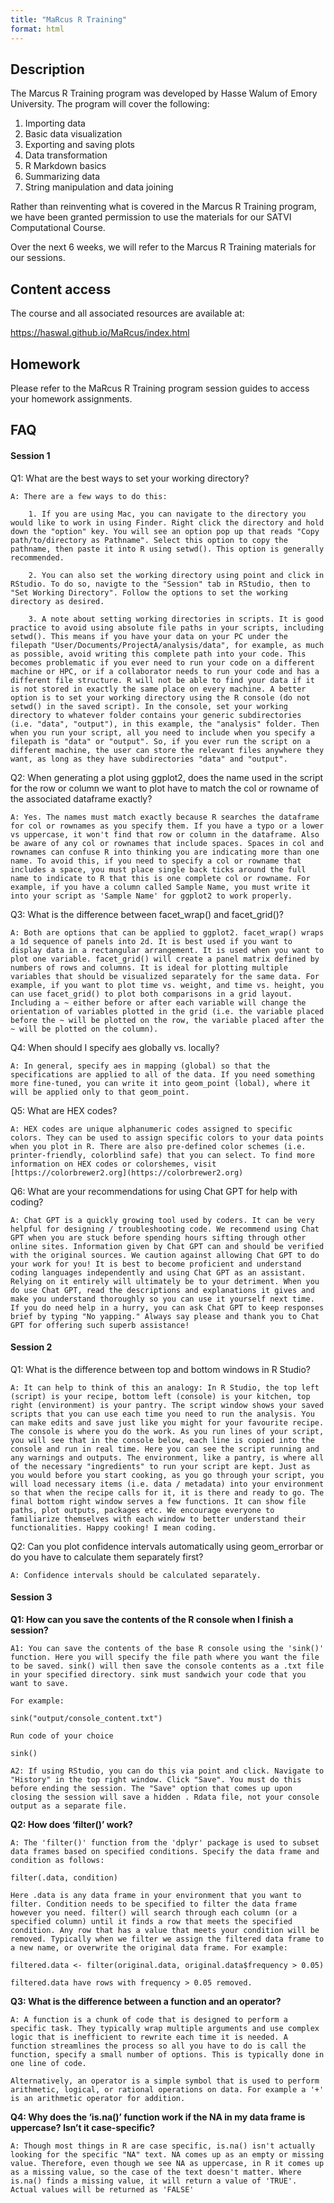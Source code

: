```yaml
---
title: "MaRcus R Training"
format: html
---
```


## Description

The Marcus R Training program was developed by Hasse Walum of Emory University. The program will cover the following:

1. Importing data 
2. Basic data visualization 
3. Exporting and saving plots
4. Data transformation
5. R Markdown basics
6. Summarizing data
7. String manipulation and data joining

Rather than reinventing what is covered in the Marcus R Training program, we have been granted permission to use the materials for our SATVI Computational Course. 

Over the next 6 weeks, we will refer to the Marcus R Training materials for our sessions. 

## Content access

The course and all associated resources are available at:

[https://haswal.github.io/MaRcus/index.html](https://haswal.github.io/MaRcus/index.html)

## Homework

Please refer to the MaRcus R Training program session guides to access your homework assignments. 

## FAQ

#### Session 1

Q1: What are the best ways to set your working directory?

    A: There are a few ways to do this:
    
        1. If you are using Mac, you can navigate to the directory you would like to work in using Finder. Right click the directory and hold down the "option" key. You will see an option pop up that reads "Copy path/to/directory as Pathname". Select this option to copy the pathname, then paste it into R using setwd(). This option is generally recommended. 

        2. You can also set the working directory using point and click in RStudio. To do so, navigte to the "Session" tab in RStudio, then to "Set Working Directory". Follow the options to set the working directory as desired. 

        3. A note about setting working directories in scripts. It is good practice to avoid using absolute file paths in your scripts, including setwd(). This means if you have your data on your PC under the filepath "User/Documents/ProjectA/analysis/data", for example, as much as possible, avoid writing this complete path into your code. This becomes problematic if you ever need to run your code on a different machine or HPC, or if a collaborator needs to run your code and has a different file structure. R will not be able to find your data if it is not stored in exactly the same place on every machine. A better option is to set your working directory using the R console (do not setwd() in the saved script). In the console, set your working directory to whatever folder contains your generic subdirectories (i.e. "data", "output"), in this example, the "analysis" folder. Then when you run your script, all you need to include when you specify a filepath is "data" or "output". So, if you ever run the script on a different machine, the user can store the relevant files anywhere they want, as long as they have subdirectories "data" and "output". 


Q2: When generating a plot using ggplot2, does the name used in the script for the row or column we want to plot have to match the col or rowname of the associated dataframe exactly?

    A: Yes. The names must match exactly because R searches the dataframe for col or rownames as you specify them. If you have a typo or a lower vs uppercase, it won't find that row or column in the dataframe. Also be aware of any col or rownames that include spaces. Spaces in col and rownames can confuse R into thinking you are indicating more than one name. To avoid this, if you need to specify a col or rowname that includes a space, you must place single back ticks around the full name to indicate to R that this is one complete col or rowname. For example, if you have a column called Sample Name, you must write it into your script as 'Sample Name' for ggplot2 to work properly. 


Q3: What is the difference between facet_wrap() and facet_grid()?

    A: Both are options that can be applied to ggplot2. facet_wrap() wraps a 1d sequence of panels into 2d. It is best used if you want to display data in a rectangular arrangement. It is used when you want to plot one variable. facet_grid() will create a panel matrix defined by numbers of rows and columns. It is ideal for plotting multiple variables that should be visualized separately for the same data. For example, if you want to plot time vs. weight, and time vs. height, you can use facet_grid() to plot both comparisons in a grid layout. Including a ~ either before or after each variable will change the orientation of variables plotted in the grid (i.e. the variable placed before the ~ will be plotted on the row, the variable placed after the ~ will be plotted on the column).


Q4: When should I specify aes globally vs. locally?

    A: In general, specify aes in mapping (global) so that the specifications are applied to all of the data. If you need something more fine-tuned, you can write it into geom_point (lobal), where it will be applied only to that geom_point. 


Q5: What are HEX codes?

    A: HEX codes are unique alphanumeric codes assigned to specific colors. They can be used to assign specific colors to your data points when you plot in R. There are also pre-defined color schemes (i.e. printer-friendly, colorblind safe) that you can select. To find more information on HEX codes or colorshemes, visit [https://colorbrewer2.org](https://colorbrewer2.org)


Q6: What are your recommendations for using Chat GPT for help with coding?

    A: Chat GPT is a quickly growing tool used by coders. It can be very helpful for designing / troubleshooting code. We recommend using Chat GPT when you are stuck before spending hours sifting through other online sites. Information given by Chat GPT can and should be verified with the original sources. We caution against allowing Chat GPT to do your work for you! It is best to become proficient and understand coding languages independently and using Chat GPT as an assistant. Relying on it entirely will ultimately be to your detriment. When you do use Chat GPT, read the descriptions and explanations it gives and make you understand thoroughly so you can use it yourself next time. If you do need help in a hurry, you can ask Chat GPT to keep responses brief by typing "No yapping." Always say please and thank you to Chat GPT for offering such superb assistance!


#### Session 2

Q1: What is the difference between top and bottom windows in R Studio?

    A: It can help to think of this an analogy: In R Studio, the top left (script) is your recipe, bottom left (console) is your kitchen, top right (environment) is your pantry. The script window shows your saved scripts that you can use each time you need to run the analysis. You can make edits and save just like you might for your favourite recipe. The console is where you do the work. As you run lines of your script, you will see that in the console below, each line is copied into the console and run in real time. Here you can see the script running and any warnings and outputs. The environment, like a pantry, is where all of the necessary "ingredients" to run your script are kept. Just as you would before you start cooking, as you go through your script, you will load necessary items (i.e. data / metadata) into your environment so that when the recipe calls for it, it is there and ready to go. The final bottom right window serves a few functions. It can show file paths, plot outputs, packages etc. We encourage everyone to familiarize themselves with each window to better understand their functionalities. Happy cooking! I mean coding. 


Q2: Can you plot confidence intervals automatically using geom_errorbar or do you have to calculate them separately first?

    A: Confidence intervals should be calculated separately. 


#### Session 3

**Q1: How can you save the contents of the R console when I finish a session?**

    A1: You can save the contents of the base R console using the 'sink()' function. Here you will specify the file path where you want the file to be saved. sink() will then save the console contents as a .txt file in your specified directory. sink must sandwich your code that you want to save.

    For example: 

    sink("output/console_content.txt")

    Run code of your choice

    sink()

    A2: If using RStudio, you can do this via point and click. Navigate to "History" in the top right window. Click "Save". You must do this before ending the session. The "Save" option that comes up upon closing the session will save a hidden . Rdata file, not your console output as a separate file. 


**Q2: How does 'filter()' work?**

    A: The 'filter()' function from the 'dplyr' package is used to subset data frames based on specified conditions. Specify the data frame and condition as follows:

    filter(.data, condition)

    Here .data is any data frame in your environment that you want to filter. Condition needs to be specified to filter the data frame however you need. filter() will search through each column (or a specified column) until it finds a row that meets the specified condition. Any row that has a value that meets your condition will be removed. Typically when we filter we assign the filtered data frame to a new name, or overwrite the original data frame. For example:

    filtered.data <- filter(original.data, original.data$frequency > 0.05)

    filtered.data have rows with frequency > 0.05 removed. 


**Q3: What is the difference between a function and an operator?**

    A: A function is a chunk of code that is designed to perform a specific task. They typically wrap multiple arguments and use complex logic that is inefficient to rewrite each time it is needed. A function streamlines the process so all you have to do is call the function, specify a small number of options. This is typically done in one line of code. 

    Alternatively, an operator is a simple symbol that is used to perform arithmetic, logical, or rational operations on data. For example a '+' is an arithmetic operator for addition. 


**Q4: Why does the 'is.na()' function work if the NA in my data frame is uppercase? Isn't it case-specific?**

    A: Though most things in R are case specific, is.na() isn't actually looking for the specific "NA" text. NA comes up as an empty or missing value. Therefore, even though we see NA as uppercase, in R it comes up as a missing value, so the case of the text doesn't matter. Where is.na() finds a missing value, it will return a value of 'TRUE'. Actual values will be returned as 'FALSE'